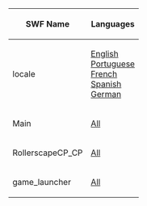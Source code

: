 

<center>
{|class="wikitable" border="1"
!SWF Name
!Languages
|-
|locale||[[Media:GamesPufflescapeLangENLocale.swf|English]]<br>[[Media:GamesPufflescapeLangPTLocale.swf|Portuguese]]<br>[[Media:GamesPufflescapeLangFRLocale.swf|French]]<br>[[Media:GamesPufflescapeLangESLocale.swf|Spanish]]<br>[[Media:GamesPufflescapeLangDELocale.swf|German]]
|-
|Main||[[Media:GamesPufflescapeMain.swf|All]]
|-
|RollerscapeCP_CP||[[Media:GamesPufflescapeRollerscapeCP_CP.swf|All]]
|-
|game_launcher||[[Media:ClientGame_launcher.swf|All]]
|}
</center>